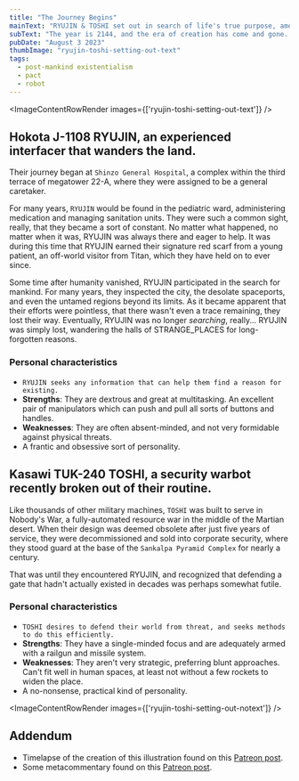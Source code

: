 ```yaml
---
title: "The Journey Begins"
mainText: "RYUJIN & TOSHI set out in search of life's true purpose, among the ruins of Mars."
subText: "The year is 2144, and the era of creation has come and gone. Ruins and machine intellect are all that remain, bound by program to man's final wishes. A pair of robots from separate origins come together to find what they're looking for among the withered remains of civilization."
pubDate: "August 3 2023"
thumbImage: "ryujin-toshi-setting-out-text"
tags:
  - post-mankind existentialism
  - pact
  - robot
---
```



<ImageContentRowRender 
  images={['ryujin-toshi-setting-out-text']}
/>

## Hokota J-1108 RYUJIN, an experienced interfacer that wanders the land.

Their journey began at `Shinzo General Hospital`, a complex within the third terrace of megatower 22-A, where they were assigned to be a general caretaker.

For many years, `RYUJIN` would be found in the pediatric ward, administering medication and managing sanitation units. They were such a common sight, really, that they became a sort of constant. No matter what happened, no matter when it was, RYUJIN was always there and eager to help. It was during this time that RYUJIN earned their signature red scarf from a young patient, an off-world visitor from Titan, which they have held on to ever since.

Some time after humanity vanished, RYUJIN participated in the search for mankind. For many years, they inspected the city, the desolate spaceports, and even the untamed regions beyond its limits. As it became apparent that their efforts were pointless, that there wasn't even a trace remaining, they lost their way. Eventually, RYUJIN was no longer *searching*, really... RYUJIN was simply lost, wandering the halls of <span class="highlight-spooky spooky-code">STRANGE_PLACES</span> for long-forgotten reasons.

### Personal characteristics

- `RYUJIN seeks any information that can help them find a reason for existing.`
- **Strengths**: They are dextrous and great at multitasking. An excellent pair of manipulators which can push and pull all sorts of buttons and handles.
- **Weaknesses**: They are often absent-minded, and not very formidable against physical threats.
- A frantic and obsessive sort of personality.

## Kasawi TUK-240 TOSHI, a security warbot recently broken out of their routine.

Like thousands of other military machines, `TOSHI` was built to serve in Nobody's War, a fully-automated resource war in the middle of the Martian desert. When their design was deemed obsolete after just five years of service, they were decommissioned and sold into corporate security, where they stood guard at the base of the `Sankalpa Pyramid Complex` for nearly a century.

That was until they encountered RYUJIN, and recognized that defending a gate that hadn't actually existed in decades was perhaps somewhat futile.

### Personal characteristics

- `TOSHI desires to defend their world from threat, and seeks methods to do this efficiently.`
- **Strengths**: They have a single-minded focus and are adequately armed with a railgun and missile system.
- **Weaknesses**: They aren't very strategic, preferring blunt approaches. Can't fit well in human spaces, at least not without a few rockets to widen the place.
- A no-nonsense, practical kind of personality.

<ImageContentRowRender 
  images={['ryujin-toshi-setting-out-notext']}
/>

## Addendum

- Timelapse of the creation of this illustration found on this [Patreon post](https://www.patreon.com/posts/timelapse-ryujin-87050490).
- Some metacommentary found on this [Patreon post](https://www.patreon.com/posts/final-ryujin-set-87075114).